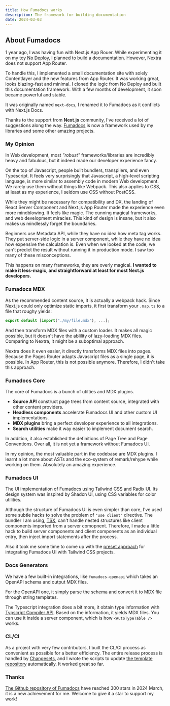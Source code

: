 ```yaml
---
title: How Fumadocs works
description: The framework for building documentation
date: 2024-03-03
---
```


## About Fumadocs

1 year ago, I was having fun with Next.js App Rouer.
While experimenting it on my toy [No Deploy](https://nodeploy-neon.vercel.app), I planned to build a documentation.
However, Nextra does not support App Router.

To handle this, I implemented a small documentation site with solely Contentlayer and the new features from App Router.
It was working great, looks blazing-fast and minimal.
I cloned the logic from No Deploy and built this documentation framework.
With a few months of development, it soon became powerful and stable.

It was originally named `next-docs`, I renamed it to Fumadocs as it conflicts with Next.js Docs.

Thanks to the support from **Next.js** community, I've received a lot of suggestions along the way.
[Fumadocs](https://fumadocs.vercel.app) is now a framework used by my libraries and some other amazing projects.

### My Opinion

In Web development, most _"robust"_ frameworks/libraries are incredibly heavy and fabulous, but it indeed made our developer experience fancy.

On the top of Javascript, people bulit bundlers, transpilers, and even Typescript.
It feels very surprisingly that Javascript, a high-level scripting language, is more similar to assembly code in modern Web development.
We rarely use them without things like Webpack. This also applies to CSS, at least as my experience, I seldom use CSS without PostCSS.

While they might be necessary for compatibility and DX, the landing of React Server Component and Next.js App Router made the experience even more mindblowing.
It feels like magic. The cunning magical frameworks, and web development miracles.
This kind of design is insane, but it also makes us mindlessly forget the boundaries.

Beginners use Metadata API, while they have no idea how meta tag works.
They put server-side logic in a server component, while they have no idea how expensive the calculation is.
Even when we looked at the code, we can't predict the result without running it in production mode.
I saw too many of these misconceptions.

This happens on many frameworks, they are overly magical.
**I wanted to make it less-magic, and straightforward at least for most Next.js developers.**

### Fumadocs MDX

As the recommended content source, It is actually a webpack hack.
Since Next.js could only optimize static imports, it first transform your `.map.ts` to a file that roughy yields:

```ts
export default [import("./my/file.mdx"), ...];
```

And then transform MDX files with a custom loader. It makes all magic possible, but it doesn't have the ablility of lazy-loading MDX files.
Comparing to Nextra, it might be a suboptimal approach.

Nextra does it even easier, it directly transforms MDX files into pages. Because the Pages Router adapts Javascript files as a single page, it is possible.
In App Router, this is not possible anymore. Therefore, I didn't take this approach.

### Fumadocs Core

The core of Fumadocs is a bunch of utilties and MDX plugins.

- **Source API** construct page trees from content source, integrated with other content providers.
- **Headless components** accelerate Fumadocs UI and other custom UI implementations.
- **MDX plugins** bring a perfect developer experience to all integrations.
- **Search utilities** make it way easier to implement document search.

In addition, it also established the definitions of Page Tree and Page Conventions.
Over all, it is not yet a framework without Fumadocs UI.

In my opinion, the most valuable part in the codebase are MDX plugins.
I learnt a lot more about ASTs and the eco-system of remark/rehype while working on them.
Absolutely an amazing experience.

### Fumadocs UI

The UI implementation of Fumadocs using Tailwind CSS and Radix UI.
Its design system was inspired by Shadcn UI, using CSS variables for color utilities.

Although the structure of Fumadocs UI is even simpler than core, I've used some subtle hacks to solve the problem of `"use client"` directive.
The bundler I am using, [TSX](https://github.com/privatenumber/tsx), can't handle nested structures like client components imported from a server comopnent.
Therefore, I made a little hack to build server components and client components as an individual entry, then inject import statements after the process.

Also it took me some time to come up with the [preset approach](https://fumadocs.vercel.app/docs/ui/theme#docsui-plugin) for integrating Fumadocs UI with Tailwind CSS projects.

### Docs Generators

We have a few built-in integrations, like `fumadocs-openapi` which takes an OpenAPI schema and output MDX files.

For the OpenAPI one, it simply parse the schema and convert it to MDX file through string templates.

The Typescript integration does a bit more, it obtain type information with [Typscript Compiler API](https://github.com/Microsoft/TypeScript/wiki/Using-the-Compiler-API). Based on the information, it yields MDX files.
You can use it inside a server component, which is how `<AutoTypeTable />` works.

### CL/CI

As a project with very few contributors, I built the CL/CI process as convenient as possible for a better efficiency.
The entire release process is handled by [Changesets](https://github.com/changesets/changesets), and I wrote the scripts to update [the template repository](https://github.com/fuma-nama/fumadocs-ui-template) automatically.
It worked great so far.

### Thanks

[The Github repository of Fumadocs](https://github.com/fuma-nama/fumadocs) have reached 300 stars in 2024 March, it is a new achievement for me.
Welcome to give it a star to support my work!
